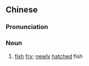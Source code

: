 {{also|鱼苗}}
==Chinese==
{{zh-forms|s=鱼苗}}

===Pronunciation===
{{zh-pron
|m=yúmiáo
|c=jyu4 miu4
|mn=qz:hîr-biâu/xm,zz:hî-biâu
|cat=n
}}

===Noun===
{{zh-noun}}

# [[fish]] [[fry]]; [[newly]] [[hatched]] fish